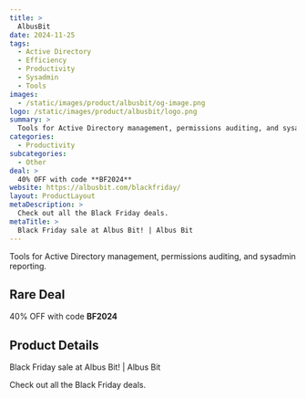 ```yaml
---
title: >
  AlbusBit
date: 2024-11-25
tags:
  - Active Directory
  - Efficiency
  - Productivity
  - Sysadmin
  - Tools
images:
  - /static/images/product/albusbit/og-image.png
logo: /static/images/product/albusbit/logo.png
summary: >
  Tools for Active Directory management, permissions auditing, and sysadmin reporting.
categories:
  - Productivity
subcategories:
  - Other
deal: >
  40% OFF with code **BF2024**
website: https://albusbit.com/blackfriday/
layout: ProductLayout
metaDescription: >
  Check out all the Black Friday deals.
metaTitle: >
  Black Friday sale at Albus Bit! | Albus Bit
---
```

Tools for Active Directory management, permissions auditing, and sysadmin reporting.

## Rare Deal

40% OFF with code **BF2024**

## Product Details

Black Friday sale at Albus Bit! | Albus Bit

Check out all the Black Friday deals.
